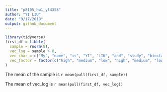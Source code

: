 ```yaml
---
title: "p8105_hw1_yl4358"
author: "YI LIU"
date: "9/17/2019"
output: github_document
---
```


```r
library(tidyverse)
first_df = tibble(
  sample = rnorm(8),
  vec_log = sample > 0,
  vec_char = c("My", "name", "is", "YI", "LIU", "and", "study", "biostatistics"),
  vec_factor = factor(c("high", "medium", "low", "high", "medium", "low", "low", "low"))
)

```
The mean of the sample is `r mean(pull(first_df, sample))`

The mean of vec_log is `r mean(pull(first_df, vec_log))`